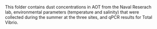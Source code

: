 This folder contains dust concentrations in AOT from the Naval Reserach lab, environmental parameters (temperature and salinity) that were collected during the summer at the three sites, and  qPCR results for Total Vibrio. 